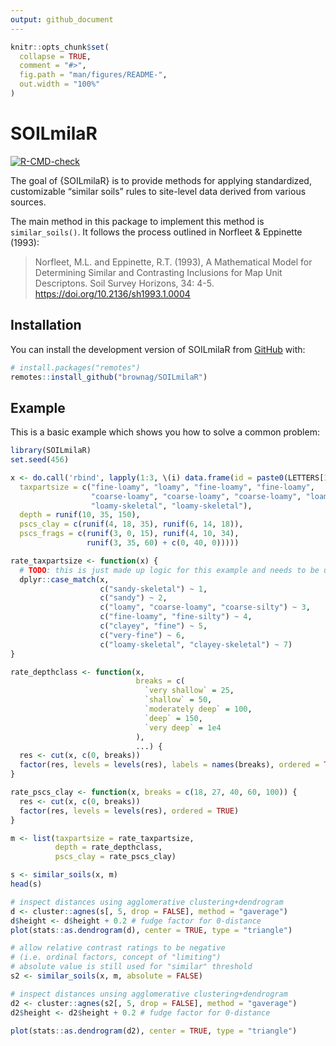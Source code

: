```yaml
---
output: github_document
---
```


<!-- README.md is generated from README.Rmd. Please edit that file -->

```r
knitr::opts_chunk$set(
  collapse = TRUE,
  comment = "#>",
  fig.path = "man/figures/README-",
  out.width = "100%"
)
```

# SOILmilaR

<!-- badges: start -->
[![R-CMD-check](https://github.com/brownag/SOILmilaR/actions/workflows/R-CMD-check.yaml/badge.svg)](https://github.com/brownag/SOILmilaR/actions/workflows/R-CMD-check.yaml)
<!-- badges: end -->

The goal of {SOILmilaR} is to provide methods for applying standardized, customizable "similar soils" rules to site-level data derived from various sources.

The main method in this package to implement this method is `similar_soils()`. It follows the process outlined in Norfleet & Eppinette (1993):

> Norfleet, M.L. and Eppinette, R.T. (1993), A Mathematical Model for Determining Similar and Contrasting Inclusions for Map Unit Descriptons. Soil Survey Horizons, 34: 4-5. <https://doi.org/10.2136/sh1993.1.0004>


## Installation

You can install the development version of SOILmilaR from [GitHub](https://github.com/) with:

``` r
# install.packages("remotes")
remotes::install_github("brownag/SOILmilaR")
```

## Example

This is a basic example which shows you how to solve a common problem:

```r
library(SOILmilaR)
set.seed(456)

x <- do.call('rbind', lapply(1:3, \(i) data.frame(id = paste0(LETTERS[1:10], i),
  taxpartsize = c("fine-loamy", "loamy", "fine-loamy", "fine-loamy",
                  "coarse-loamy", "coarse-loamy", "coarse-loamy", "loamy-skeletal",
                  "loamy-skeletal", "loamy-skeletal"),
  depth = runif(10, 35, 150),
  pscs_clay = c(runif(4, 18, 35), runif(6, 14, 18)),
  pscs_frags = c(runif(3, 0, 15), runif(4, 10, 34),
                 runif(3, 35, 60) + c(0, 40, 0)))))

rate_taxpartsize <- function(x) {
  # TODO: this is just made up logic for this example and needs to be updated
  dplyr::case_match(x,
                    c("sandy-skeletal") ~ 1,
                    c("sandy") ~ 2,
                    c("loamy", "coarse-loamy", "coarse-silty") ~ 3,
                    c("fine-loamy", "fine-silty") ~ 4,
                    c("clayey", "fine") ~ 5,
                    c("very-fine") ~ 6,
                    c("loamy-skeletal", "clayey-skeletal") ~ 7)
}

rate_depthclass <- function(x,
                            breaks = c(
                              `very shallow` = 25,
                              `shallow` = 50,
                              `moderately deep` = 100,
                              `deep` = 150,
                              `very deep` = 1e4
                            ),
                            ...) {
  res <- cut(x, c(0, breaks))
  factor(res, levels = levels(res), labels = names(breaks), ordered = TRUE)
}

rate_pscs_clay <- function(x, breaks = c(18, 27, 40, 60, 100)) {
  res <- cut(x, c(0, breaks))
  factor(res, levels = levels(res), ordered = TRUE)
}

m <- list(taxpartsize = rate_taxpartsize,
          depth = rate_depthclass,
          pscs_clay = rate_pscs_clay)

s <- similar_soils(x, m)
head(s)

# inspect distances using agglomerative clustering+dendrogram
d <- cluster::agnes(s[, 5, drop = FALSE], method = "gaverage")
d$height <- d$height + 0.2 # fudge factor for 0-distance
plot(stats::as.dendrogram(d), center = TRUE, type = "triangle")

# allow relative contrast ratings to be negative
# (i.e. ordinal factors, concept of "limiting")
# absolute value is still used for "similar" threshold
s2 <- similar_soils(x, m, absolute = FALSE)

# inspect distances unsing agglomerative clustering+dendrogram
d2 <- cluster::agnes(s2[, 5, drop = FALSE], method = "gaverage")
d2$height <- d2$height + 0.2 # fudge factor for 0-distance

plot(stats::as.dendrogram(d2), center = TRUE, type = "triangle")
```

